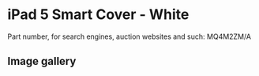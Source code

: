 
# iPad 5 Smart Cover - White

Part number, for search engines, auction websites and such: MQ4M2ZM/A

## Image gallery

<div style={{ width: "768px" }}>
  <GalleryComponent
    images={[
      {
        original: "/everysource/MQ4M2.webp",
        thumbnail: "/everypreview/MQ4M2.webp",
      },
      {
        original: "/everysource/MQ4M2_AV1_GOLD.webp",
        thumbnail: "/everypreview/MQ4M2_AV1_GOLD.webp",
      },
      {
        original: "/everysource/MQ4M2_AV1_SILVER.webp",
        thumbnail: "/everypreview/MQ4M2_AV1_SILVER.webp",
      },
      {
        original: "/everysource/MQ4M2_AV1_SPACE_GRAY.webp",
        thumbnail: "/everypreview/MQ4M2_AV1_SPACE_GRAY.webp",
      }
    ]}
  />
</div>